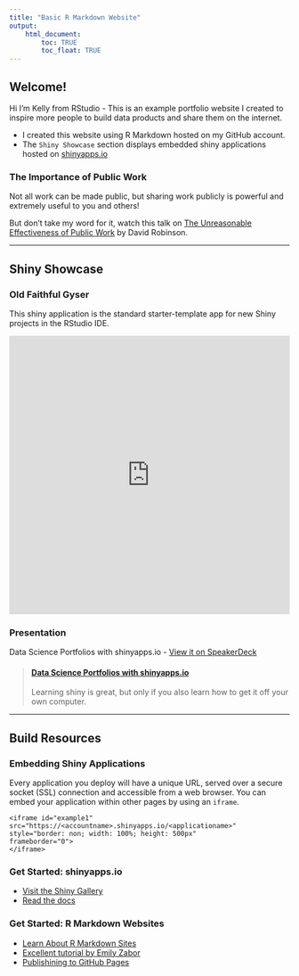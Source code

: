 ```yaml
---
title: "Basic R Markdown Website"
output: 
    html_document:
        toc: TRUE
        toc_float: TRUE
---
```


## Welcome!

Hi I'm Kelly from RStudio - This is an example portfolio website I created to inspire more people to build data products and share them on the internet.

- I created this website using R Markdown hosted on my GitHub account.
- The `Shiny Showcase` section displays embedded shiny applications hosted on [shinyapps.io](http://www.shinyapps.io/)

### The Importance of Public Work

Not all work can be made public, but sharing work publicly is powerful and extremely useful to you and others!

But don't take my word for it, watch this talk on [The Unreasonable Effectiveness of Public Work](https://resources.rstudio.com/rstudio-conf-2019/the-unreasonable-effectiveness-of-public-work) by David Robinson.

------

## Shiny Showcase

### Old Faithful Gyser

This shiny application is the standard starter-template app for new Shiny projects in the RStudio IDE.

<!--html_preserve-->
<html>

<iframe id="example1" src="https://glacieus.shinyapps.io/shiny/"
style="border: non; width: 100%; height: 500px"
frameborder="0">
</iframe>

</html>
<!--/html_preserve-->

### Presentation

Data Science Portfolios with shinyapps.io - [View it on SpeakerDeck](https://speakerdeck.com/kellobri/data-science-portfolios-with-shinyapps-dot-io) 

<!--html_preserve-->
<html>

<blockquote class="embedly-card"><h4><a href="https://speakerdeck.com/kellobri/data-science-portfolios-with-shinyapps-dot-io">Data Science Portfolios with shinyapps.io</a></h4><p>Learning shiny is great, but only if you also learn how to get it off your own computer.</p></blockquote>
<script async src="//cdn.embedly.com/widgets/platform.js" charset="UTF-8"></script>

</html>
<!--/html_preserve-->

-----

## Build Resources

### Embedding Shiny Applications

Every application you deploy will have a unique URL, served over a secure socket (SSL) connection and accessible from a web browser. You can embed your application within other pages by using an `iframe`.

```
<iframe id="example1" src="https://<accountname>.shinyapps.io/<applicationame>"
style="border: non; width: 100%; height: 500px"
frameborder="0">
</iframe>
```

### Get Started: shinyapps.io

- [Visit the Shiny Gallery](http://shiny.rstudio.com/gallery/)
- [Read the docs](https://docs.rstudio.com/shinyapps.io/index.html)

### Get Started: R Markdown Websites

- [Learn About  R Markdown Sites](https://bookdown.org/yihui/rmarkdown/rmarkdown-site.html)
- [Excellent tutorial by Emily Zabor](https://www.emilyzabor.com/tutorials/rmarkdown_websites_tutorial.html)
- [Publishining to GitHub Pages](https://help.github.com/articles/configuring-a-publishing-source-for-github-pages/)


